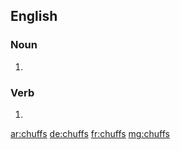 ==English==

===Noun===
{{head|en|noun plural form}}

# {{plural of|chuff|lang=en}}

===Verb===
{{head|en|verb form}}

# {{en-third-person singular of|chuff}}

[[ar:chuffs]]
[[de:chuffs]]
[[fr:chuffs]]
[[mg:chuffs]]